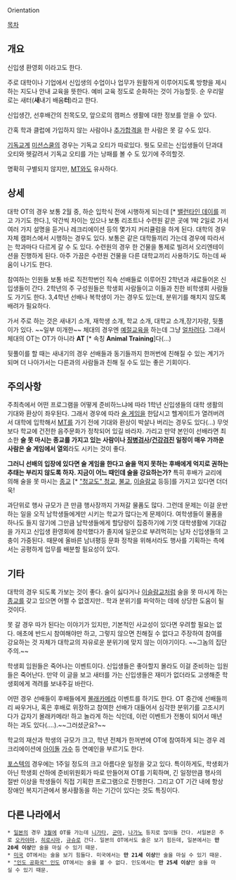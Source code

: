 Orientation

[[목차]]

== 개요 ==
신입생 환영회 이라고도 한다.

주로 대학이나 기업에서 신입생의 수업이나 업무가 원활하게 이루어지도록 방향을 제시하는 지도나 안내 교육을 뜻한다. 예비 교육 정도로 순화하는 것이 가능할듯. 순 우리말로는 새터('''새'''내기 배움'''터''')라고 한다.

신입생간, 선후배간의 친목도모, 앞으로의 캠퍼스 생활에 대한 정보를 얻을 수 있다.

간혹 학과 클럽에 가입하지 않는 사람이나 [[추가합격]]을 한 사람은 못 갈 수도 있다.

[[기독교]]계 [[미션스쿨]]의 경우는 기독교 오티가 따로있다. 뭣도 모르는 신입생들이 단과대 오티와 헷갈려서 기독교 오티를 가는 낭패를 볼 수 도 있기에 주의할것.

명확히 구별되지 않지만, [[MT]]와도 유사하다.

== 상세 ==
대학 OT의 경우 보통 2월 중, 하순 입학식 전에 시행하게 되는데 [* [[밸런타인 데이]]를 끼고 가기도 한다.], 약간씩 차이는 있으나 보통 리조트나 수련원 같은 곳에 1박 2일로 가서 여러 가지 설명을 듣거나 레크리에이션 등의 몇가지 커리큘럼을 하게 된다. 대학의 경우 자체 캠퍼스에서 시행하는 경우도 있다. 보통은 같은 대학들끼리 가는데 경우에 따라서는 학과마다 다르게 갈 수 도 있다. 수련원의 경우 한 건물을 통제로 빌려서 오리엔테이션을 진행하게 된다. 아주 가끔은 수련원 건물을 다른 대학교끼리 사용하기도 하는데 싸움이 나기도 한다.

참여하는 인원들 보통 바로 직전학번인 직속 선배들로 이루어진 2학년과 새로들어온 신입생들이 간다. 2학년의 주 구성원들은 학생회 사람들이고 이들과 친한 비학생회 사람들도 가기도 한다. 3,4학년 선배나 복학생이 가는 경우도 있는데, 분위기를 해치지 않도록 배려가 필요하다.

가서 주로 하는 것은 새내기 소개, 재학생 소개, 학교 소개, 대학교 소개,장기자랑, 뒷풀이가 있다. ~~일부 미개한~~ 체대의 경우엔 [[예절교육]]을 하는데 그냥 [[얼차려]]다. 그래서 체대의 OT는 OT가 아니라 '''AT''' [* 속칭 '''Animal Training''']다(...)

뒷풀이를 할 때는 새내기의 경우 선배들과 동기들까지 한꺼번에 친해질 수 있는 계기가 되며 더 나아가서는 다른과의 사람들과 친해 질 수도 있는 좋은 기회이다.

== 주의사항 ==
주최측에서 어떤 프로그램을 어떻게 준비하느냐에 따라 1학년 신입생들의 대학 생활의 기대와 환상이 좌우된다. 그래서 경우에 따라 [[술 게임]]을 한답시고 헬게이트가 열려버려서 대학에 입학해서 [[MT]]를 가기 전에 기대와 환상이 박살나 버리는 경우도 있다(…) 무엇보다 학교에 건전한 음주문화가 정착되어 있길 바라자. 가리고 만약 본인이 선배라면 최소한 '''술 못 마시는 종교를 가지고 있는 사람이나 [[징병검사]]/[[건강검진]] 일정이 매우 가까운 사람은 술 게임에서 열외'''라도 시키는 것이 좋다.
 
'''그러니 선배의 입장에 있다면 술 게임을 한다고 술을 먹지 못하는 후배에게 억지로 권하는 추태는 부리지 않도록 하자. 지금이 어느 때인데 술을 강요하는가?''' 특히 후배가 교리에 의해 술을 못 마시는 [[종교]] [* [["청교도" 청교]], [[불교]], [[이슬람교]] 등등]를 가지고 있다면 더더욱!

과단위로 행사 규모가 큰 만큼 행사장까지 가져갈 물품도 많다. 그런데 문제는 이걸 운반하는 일을 오직 남학생들에게만 시키는 학교가 많다는게 문제이다. 여학생들이 물품을 하나도 들지 않기에 그만큼 남학생들에게 할당량이 집중하기에 기껏 대학생활에 기대감을 가지고 신입생 환영회에 참석했다가 졸지에 일꾼으로 부려먹히는 남자 신입생들의 고충이 가중된다. 때문에 올바른 남녀평등 문화 정착을 위해서라도 행사를 기획하는 측에서는 공평하게 업무를 배분할 필요성이 있다.

== 기타 ==
대학의 경우 되도록 가보는 것이 좋다. 술이 싫다거나 [[이슬람교]]처럼 술을 못 마시게 하는 [[종교]]를 갖고 있으면 어쩔 수 없겠지만.. 학과 분위기를 파악하는 데에 상당한 도움이 될 것이다. 

못 갈 경우 따가 된다는 이야기가 있지만, 기본적인 사교성이 있다면 우려할 필요는 없다. 애초에 반드시 참여해야만 하고, 그렇지 않으면 친해질 수 없다고 주장하여 참여를 강요하는 것 자체가 대학교의 자유로운 분위기에 맞지 않는 이야기이다. ~~그놈의 집단주의.~~

학생회 임원들은 죽어나는 이벤트이다. 신입생들은 좋아할지 몰라도 이걸 준비하는 임원들은 죽어난다. 만약 이 글을 보고 새터를 가는 신입생들은 재미가 없더라도 고생해준 학생회에게 격려를 보내주길 바란다.

어떤 경우 선배들이 후배들에게 [[몰래카메라]] 이벤트를 하기도 한다. OT 중간에 선배들끼리 싸우거나, 혹은 후배로 위장하고 참여한 선배가 대들어서 심각한 분위기를 고조시키다가 갑자기 몰래카메라! 하고 놀라게 하는 식인데, 이런 이벤트가 전통이 되어서 매년 하는 과도 있다(....).~~그러셨군요?~~

학교의 재산과 학생의 규모가 크고, 학년 전체가 한꺼번에 OT에 참여하게 되는 경우 레크리에이션에 [[아이돌]] [[가수]] 등 연예인을 부르기도 한다.

[[포스텍]]의 경우에는 1주일 정도의 크고 아름다운 일정을 갖고 있다. 특이하게도, 학생회가 아닌 학생회 산하에 준비위원회가 따로 만들어져 OT를 기획하며, 긴 일정만큼 행사의 절반 이상을 학생들이 직접 기획한 프로그램으로 진행한다. 그리고 OT 기간 내에 항상 장애인 복지기관에서 봉사활동을 하는 기간이 있다는 것도 특징이다. 

== 다른 나라에서 ==
 * [[일본]]의 경우 [[3월]]에 OT를 가는데 [[니가타]], [[군마]], [[나가노]] 등지로 많이들 간다. 서일본은 주로 [[오카야마]], [[히로시마]], [[규슈]]로 간다. 일본의 OT에서도 술은 보기 힘든데, 일본에서는 '''만 20세 이상'''만 술을 마실 수 있기 때문.
 * [[미국]] OT에서는 술을 보기 힘들다. 미국에서는 '''만 21세 이상'''만 술을 마실 수 있기 때문.
 * [["인도 공화국" 인도]] OT에서는 술을 볼 수 없다. 인도에서는 '''만 25세 이상'''만 술을 마실 수 있기 때문.
